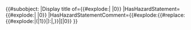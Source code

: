 <!-- 
Hint: 'Space' works here, because it's the default delimiter - otherwise it would need '<nowiki> </nowiki>' instead. Nowiki-tags around the param prevent parsing the wiki as wikicode 
-->
<includeonly>{{#subobject:
|Display title of={{#explode:{{{value|}}}|<nowiki> </nowiki>|0}}
|HasHazardStatement={{#explode:{{{value|}}}|<nowiki> </nowiki>|0}}
|HasHazardStatementComment={{#explode:{{#replace:{{#explode:{{{value|}}}|(|1}}|):|,}}|[|0}}
}}</includeonly>